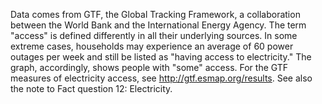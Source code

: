 
Data comes from GTF, the Global Tracking Framework, a collaboration between the World Bank and the International Energy Agency. The term "access" is defined differently in all their underlying sources. In some extreme cases, households may experience an average of 60 power outages per week and still be listed as "having access to electricity." The graph, accordingly, shows people with "some" access. For the GTF measures of electricity access, see <http://gtf.esmap.org/results>. See also the note to Fact question 12: Electricity.